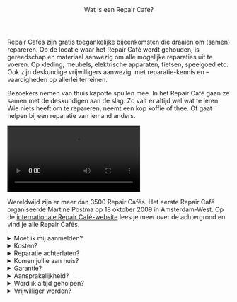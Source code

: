 
<Header>Wat is een Repair Café?</Header>

Repair Cafés zijn gratis toegankelijke bijeenkomsten die draaien om (samen) repareren. Op de locatie waar het Repair Café wordt gehouden, is gereedschap en materiaal aanwezig om alle mogelijke reparaties uit te voeren. Op kleding, meubels, elektrische apparaten, fietsen, speelgoed etc. Ook zijn deskundige vrijwilligers aanwezig, met reparatie-kennis en – vaardigheden op allerlei terreinen.

Bezoekers nemen van thuis kapotte spullen mee. In het Repair Café gaan ze samen met de deskundigen aan de slag. Zo valt er altijd wel wat te leren. Wie niets heeft om te repareren, neemt een kop koffie of thee. Of gaat helpen bij een reparatie van iemand anders.

<Video
  src="https://www.youtube.com/embed/xPXX7aFAVdY"
  title="Video Repair Café in de praktijk"
/>

Wereldwijd zijn er meer dan 3500 Repair Cafés. Het eerste Repair Café organiseerde Martine Postma op 18 oktober 2009 in Amsterdam-West. Op de [internationale Repair Café-website](https://www.repaircafe.org/) lees je meer over de achtergrond en vind je alle Repair Cafés.

<Details>
  <Summary>Moet ik mij aanmelden?</Summary>

Je kunt gedurende de openingstijd van een Repair Café gewoon binnenlopen met
je kapotte spullen, zonder afspraak. Sommige Repair Cafés werken met
inschrijfformulieren. Als dat het geval is, zal de gastvrouw of -heer je die
aanreiken en uitleg geven.

Soms is het flink druk. Ze proberen de wachttijd aanvaardbaar te houden.
Daarom kun je vaak maar één ding tegelijk laten repareren. Daarna kun je
weer achteraan sluiten voor een eventueel volgend item.

</Details>

<Details>
  <Summary>Kosten?</Summary>

De toegang tot de Repair Cafés (inclusief de hulp bij reparaties) is gratis,
maar een vrijwillige bijdrage wordt zeer op prijs gesteld. Kosten maak je
dus alleen voor vervangende onderdelen (als die nodig zijn). Het kan zijn
dat een Repair Café wat vraagt voor een kopje koffie of glaasje fris.

</Details>

<Details>
  <Summary>Reparatie achterlaten?</Summary>

Je kan je reparatie niet achterlaten, het idee is om samen met een
vrijwilliger aan de slag te gaan. Schroom niet zelf de handen uit de mouwen
te steken. Schroeven losdraaien of een zoom tornen bijvoorbeeld, kan vrijwel
iedereen. Veel mensen kunnen online wat onderzoek doen. Als je wilt kun je
ook de reparatie zelf uitvoeren, onder begeleiding van de reparateur.

</Details>

<Details>
  <Summary>Komen jullie aan huis?</Summary>

In principe niet. Het Repair Café is geen klussendienst, maar een
ontmoetingsplaats waar mensen gezamenlijk hun spullen kunnen repareren. Wel
kun je, tijdens een bezoek aan een Repair Café in jouw buurt, contact leggen
met een van de aanwezige reparateurs en je vraag stellen. Wie weet vindt
iemand het leuk om je te helpen.

</Details>

<Details>
  <Summary>Garantie?</Summary>

Repair Cafés geven geen garantie. Veel reparaties lukken. Maar helaas komt
het ook wel voor dat een poging mislukt. Of een reparatie lijkt aanvankelijk
geslaagd, maar het betreffende voorwerp blijkt na thuiskomst toch niet in
orde te zijn.

</Details>

<Details>
  <Summary>Aansprakelijkheid?</Summary>

Noch de organisatoren, noch de vrijwilligers van een Repair Café zijn
aansprakelijk voor schade als gevolg van verstrekte reparatie adviezen of
-instructies, voor schade aan de ter reparatie aangeboden voorwerpen, voor
gevolgschade of voor andere schade die het gevolg is van activiteiten in het
Repair Café. Je biedt je spullen dus op eigen risico ter reparatie aan.

</Details>

<Details>
  <Summary>Word ik altijd geholpen?</Summary>

Bijna altijd, maar soms kan het erg druk zijn bij een Repair Café en kan het
gebeuren dat je niet aan de beurt komt. Reparateurs hebben ook het recht
reparatie van bepaalde spullen te weigeren, bijvoorbeeld omdat ze inschatten
dat de reparatie te ingewikkeld gaat worden.

</Details>

<Details>
  <Summary>Vrijwilliger worden?</Summary>

Kun je iets heel goed en wil je dit graag aan een ander leren? Denk aan de
reparatie van lampen, het fiksen van een gat in een spijkerbroek of ben je
expert op het gebied van een specifiek apparaat? Misschien wil je zelf leren
repareren onder begeleiding van een ervaren reparateur? Of misschien wil je
helpen met mensen verwelkomen met koffie, thee en lekkers en helpen als
gastvrouw/heer?

Neem in dat geval contact op met een specifiek Repair Cafe.

</Details>
